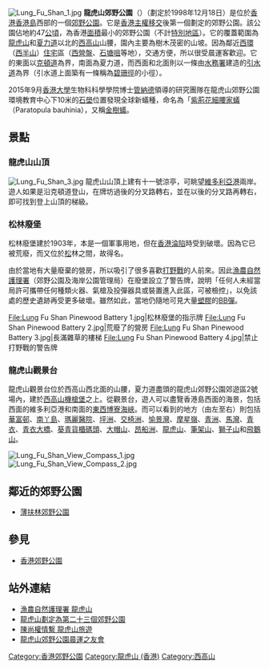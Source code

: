 {{noteTA
|1=松
}}
[[File:Lung_Fu_Shan_1.jpg|thumb]]
'''龍虎山郊野公園'''（{{lang-en|'''Lung Fu Shan Country Park'''}}）（劃定於1998年12月18日）是位於[[香港|香港]][[香港島|香港島]]西部的一個[[郊野公園|郊野公園]]。它是[[香港主權移交|香港主權移交]]後第一個劃定的郊野公園。該公園佔地約47[[公頃|公頃]]，為香港[[面積|面積]]最小的郊野公園（不計[[香港特別地區|特別地區]]）。它的覆蓋範圍為[[龍虎山_(香港)|龍虎山]]和[[夏力道|夏力道]]以北的[[西高山|西高山]]山腰，園內主要為樹木茂密的山坡。因為鄰近[[西環|西環]]（[[西半山|西半山]]）[[住宅|住宅]]區（[[西營盤|西營盤]]、[[石塘咀|石塘咀]]等地），交通方便，所以很受晨運客歡迎。它的東面以[[克頓道|克頓道]]為界，南面為夏力道，而西面和北面則以一條由[[水務署|水務署]]建造的[[引水道|引水道]]為界（引水道上面築有一條稱為[[碧珊徑|碧珊徑]]的小徑）。

2015年9月[[香港大學|香港大學]]生物科科學學院博士[[管納德|管納德]]領導的研究團隊在龍虎山郊野公園環境教育中心下10米的[[石壆|石壆]]位置發現全球新蟻種，命名為「[[紫荊花細腰家蟻|紫荊花細腰家蟻]]（Paratopula bauhinia），又稱[[金樹蟻|金樹蟻]]。

==景點==
===龍虎山山頂===
[[File:Lung_Fu_Shan_3.jpg|thumb]]
龍虎山山頂上建有十一號涼亭，可眺望[[維多利亞港|維多利亞港]]兩岸。遊人如果是沿克頓道登山，在牌坊過後的分叉路轉右，並在以後的分叉路再轉右，即可找到登上山頂的梯級。

===松林廢堡===
{{main|松林炮台}}
松林廢堡建於1903年，本是一個軍事用地，但在[[香港保衛戰|香港淪陷]]時受到破壞。因為它已被荒廢，而又位於[[松|松]]林之間，故得名。

由於當地有大量廢棄的營房，所以吸引了很多喜歡[[战争游戏|打野戰]]的人前來。因此[[漁農自然護理署|漁農自然護理署]]（郊野公園及海岸公園管理局）在廢堡設立了警告牌，說明「任何人未經當局許可攜帶任何種類火器、氣槍及投彈器具或裝置進入此區，可被檢控」，以免該處的歷史遺跡再受更多破壞。雖然如此，當地仍隨地可見大量[[塑膠|塑膠]]的[[BB彈|BB彈]]。

<gallery>
File:Lung Fu Shan Pinewood Battery 1.jpg|松林廢堡的指示牌
File:Lung Fu Shan Pinewood Battery 2.jpg|荒廢了的營房
File:Lung Fu Shan Pinewood Battery 3.jpg|長滿雜草的樓梯
File:Lung Fu Shan Pinewood Battery 4.jpg|禁止打野戰的警告牌
</gallery>

===龍虎山觀景台===
龍虎山觀景台位於西高山西北面的山腰，夏力道盡頭的龍虎山郊野公園郊遊區2號場內，建於[[西高山機槍堡|西高山機槍堡]]之上。從觀景台，遊人可以盡覽香港島西面的海景，包括西面的維多利亞港和南面的[[東博寮海峽|東]][[西博寮海峽|西博寮海峽]]。而可以看到的地方（由左至右）則包括[[華富邨|華富邨]]、[[南丫島|南丫島]]、[[瑪麗醫院|瑪麗醫院]]、[[坪洲|坪洲]]、[[交椅洲|交椅洲]]、[[愉景灣|愉景灣]]、[[摩星嶺|摩星嶺]]、[[青洲_(中西區)|青洲]]、[[馬灣|馬灣]]、[[青衣島|青衣]]、[[青衣大橋|青衣大橋]]、[[葵青貨櫃碼頭|葵青貨櫃碼頭]]、[[大帽山|大帽山]]、[[昂船洲|昂船洲]]、[[龍虎山_(香港)|龍虎山]]、[[筆架山_(香港)|筆架山]]、[[獅子山_(香港)|獅子山]]和[[飛鵝山|飛鵝山]]。

[[File:Lung_Fu_Shan_View_Compass_1.jpg|thumb]]
[[File:Lung_Fu_Shan_View_Compass_2.jpg|thumb]]

==鄰近的郊野公園==
*[[薄扶林郊野公園|薄扶林郊野公園]]

==參見==
*[[香港郊野公園|香港郊野公園]]

==站外連結==
{{commonscat|Lung Fu Shan Country Park}}
*[http://www.afcd.gov.hk/tc_chi/country/cou_vis/cou_vis_cou/cou_vis_cou_lfs/cou_vis_cou_lfs.html 漁農自然護理署 龍虎山]
*[http://www.info.gov.hk/gia/general/199812/16/1215098.htm 龍虎山劃定為第二十三個郊野公園]
*[http://www.cnwnc.com/content/2010-06/24/content_2544186.htm 陳尚權情繫 龍虎山旅遊]{{dead link|date=2018年5月 |bot=InternetArchiveBot |fix-attempted=yes }}
*[https://sites.google.com/site/lungfushanhongkong/ 龍虎山郊野公園晨運之友會]
{{香港郊野公園}}

[[Category:香港郊野公園|Category:香港郊野公園]]
[[Category:龍虎山_(香港)|Category:龍虎山 (香港)]]
[[Category:西高山|Category:西高山]]